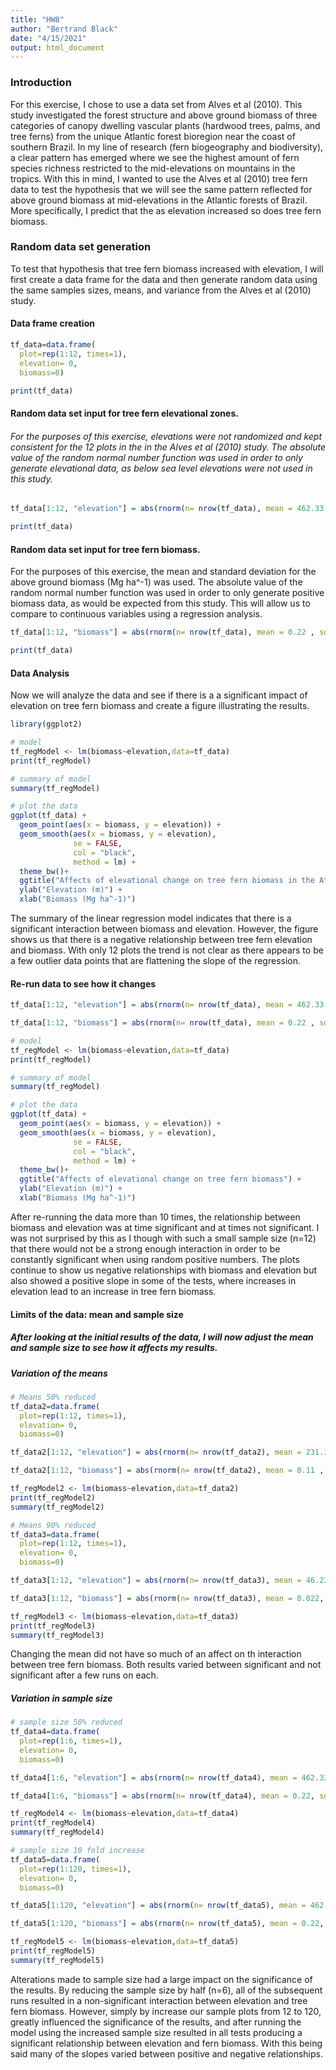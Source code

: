 ```yaml
---
title: "HW8"
author: "Bertrand Black"
date: "4/15/2021"
output: html_document
---
```


### Introduction
For this exercise, I chose to use a data set from Alves et al (2010). This study investigated the forest structure and above ground biomass of three categories of canopy dwelling vascular plants (hardwood trees, palms, and tree ferns) from the unique Atlantic forest bioregion near the coast of southern Brazil. In my line of research (fern biogeography and biodiversity), a clear pattern has emerged where we see the highest amount of fern species richness restricted to the mid-elevations on mountains in the tropics. With this in mind, I wanted to use the Alves et al (2010) tree fern data to test the hypothesis that we will see the same pattern reflected for above ground biomass at mid-elevations in the Atlantic forests of Brazil. More specifically, I predict that the as elevation increased so does tree fern biomass. 

### Random data set generation

To test that hypothesis that tree fern biomass increased with elevation, I will first create a data frame for the data and then generate random data using the same samples sizes, means, and variance from the Alves et al (2010) study. 

#### Data frame creation
```r
tf_data=data.frame(
  plot=rep(1:12, times=1),
  elevation= 0,
  biomass=0) 

print(tf_data)
```

#### Random data set input for tree fern elevational zones. 
###### For the purposes of this exercise, elevations were not randomized and kept consistent for the 12 plots in the in the Alves et al (2010) study. The absolute value of the random normal number function was used in order to only generate elevational data, as below sea level elevations were not used in this study. 
```r
tf_data[1:12, "elevation"] = abs(rnorm(n= nrow(tf_data), mean = 462.33 , sd = 425.74)) 

print(tf_data)
```

#### Random data set input for tree fern biomass. 
For the purposes of this exercise, the mean and standard deviation for the above ground biomass (Mg ha^-1) was used. The absolute value of the random normal number function was used in order to only generate positive biomass data, as would be expected from this study. This will allow us to compare to continuous variables using a regression analysis. 
```r
tf_data[1:12, "biomass"] = abs(rnorm(n= nrow(tf_data), mean = 0.22 , sd = 0.27))  

print(tf_data)
```

#### Data Analysis
Now we will analyze the data and see if there is a a significant impact of elevation on tree fern biomass and create a figure illustrating the results. 
```r
library(ggplot2)

# model
tf_regModel <- lm(biomass~elevation,data=tf_data)
print(tf_regModel) 

# summary of model 
summary(tf_regModel)

# plot the data
ggplot(tf_data) + 
  geom_point(aes(x = biomass, y = elevation)) + 
  geom_smooth(aes(x = biomass, y = elevation),
              se = FALSE, 
              col = "black",
              method = lm) +
  theme_bw()+ 
  ggtitle("Affects of elevational change on tree fern biomass in the Atlantic Rainforest, Brazil") + 
  ylab("Elevation (m)") + 
  xlab("Biomass (Mg ha^-1)")
```

The summary of the linear regression model indicates that there is a significant interaction between biomass and elevation. However, the figure shows us that there is a negative relationship between tree fern elevation and biomass. With only 12 plots the trend is not clear as there appears to be a few outlier data points that are flattening the slope of the regression. 

#### Re-run data to see how it changes
```r
tf_data[1:12, "elevation"] = abs(rnorm(n= nrow(tf_data), mean = 462.33 , sd = 425.74)) 

tf_data[1:12, "biomass"] = abs(rnorm(n= nrow(tf_data), mean = 0.22 , sd = 0.27))  

# model
tf_regModel <- lm(biomass~elevation,data=tf_data)
print(tf_regModel) 

# summary of model 
summary(tf_regModel)

# plot the data
ggplot(tf_data) + 
  geom_point(aes(x = biomass, y = elevation)) + 
  geom_smooth(aes(x = biomass, y = elevation),
              se = FALSE, 
              col = "black",
              method = lm) +
  theme_bw()+ 
  ggtitle("Affects of elevational change on tree fern biomass") + 
  ylab("Elevation (m)") + 
  xlab("Biomass (Mg ha^-1)")
```

After re-running the data more than 10 times, the relationship between biomass and elevation was at time significant and at times not significant. I was not surprised by this as I though with such a small sample size (n=12) that there would not be a strong enough interaction in order to be  constantly significant when using random positive numbers. The plots continue to show us negative relationships with biomass and elevation but also showed a positive slope in some of the tests, where increases in elevation lead to an increase in tree fern biomass. 


#### Limits of the data: mean and sample size
##### After looking at the initial results of the data, I will now adjust the mean and sample size to see how it affects my results. 

##### Variation of the means
```r
# Means 50% reduced
tf_data2=data.frame(
  plot=rep(1:12, times=1),
  elevation= 0,
  biomass=0) 

tf_data2[1:12, "elevation"] = abs(rnorm(n= nrow(tf_data2), mean = 231.165 , sd = 425.74)) 

tf_data2[1:12, "biomass"] = abs(rnorm(n= nrow(tf_data2), mean = 0.11 , sd = 0.27))  

tf_regModel2 <- lm(biomass~elevation,data=tf_data2)
print(tf_regModel2)
summary(tf_regModel2)

# Means 90% reduced 
tf_data3=data.frame(
  plot=rep(1:12, times=1),
  elevation= 0,
  biomass=0) 

tf_data3[1:12, "elevation"] = abs(rnorm(n= nrow(tf_data3), mean = 46.233, sd = 425.74)) 

tf_data3[1:12, "biomass"] = abs(rnorm(n= nrow(tf_data3), mean = 0.022, sd = 0.27))  

tf_regModel3 <- lm(biomass~elevation,data=tf_data3)
print(tf_regModel3)
summary(tf_regModel3)

```

Changing the mean did not have so much of an affect on th interaction between tree fern biomass. Both results varied between significant and not significant after a few runs on each. 

##### Variation in sample size
```r
# sample size 50% reduced 
tf_data4=data.frame(
  plot=rep(1:6, times=1),
  elevation= 0,
  biomass=0) 

tf_data4[1:6, "elevation"] = abs(rnorm(n= nrow(tf_data4), mean = 462.33, sd = 425.74)) 

tf_data4[1:6, "biomass"] = abs(rnorm(n= nrow(tf_data4), mean = 0.22, sd = 0.27))  

tf_regModel4 <- lm(biomass~elevation,data=tf_data4)
print(tf_regModel4)
summary(tf_regModel4)

# sample size 10 fold increase
tf_data5=data.frame(
  plot=rep(1:120, times=1),
  elevation= 0,
  biomass=0) 

tf_data5[1:120, "elevation"] = abs(rnorm(n= nrow(tf_data5), mean = 462.33, sd = 425.74)) 

tf_data5[1:120, "biomass"] = abs(rnorm(n= nrow(tf_data5), mean = 0.22, sd = 0.27))  

tf_regModel5 <- lm(biomass~elevation,data=tf_data5)
print(tf_regModel5)
summary(tf_regModel5)
```

Alterations made to sample size had a large impact on the significance of the results. By reducing the sample size by half (n=6), all of the subsequent runs resulted in a non-significant interaction between elevation and tree fern biomass. However, simply by increase our sample plots from 12 to 120, greatly influenced the significance of the results, and after running the model using the increased sample size resulted in all tests producing a  significant relationship between elevation and fern biomass. With this being said many of the slopes varied between positive and negative relationships. 
